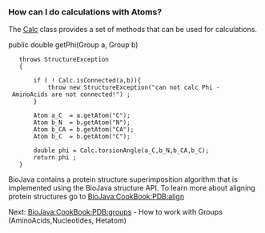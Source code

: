 ===How can I do calculations with Atoms?===

The [http://www.biojava.org/docs/api/org/biojava/bio/structure/Calc.html Calc] class provides a set of methods that can be used for calculations.

<java>
public  double getPhi(Group a, Group b)
    throws StructureException
    {
        
        if ( ! Calc.isConnected(a,b)){
            throw new StructureException("can not calc Phi - AminoAcids are not connected!") ;
        } 
        
        Atom a_C  = a.getAtom("C");
        Atom b_N  = b.getAtom("N");
        Atom b_CA = b.getAtom("CA");
        Atom b_C  = b.getAtom("C");
        
        double phi = Calc.torsionAngle(a_C,b_N,b_CA,b_C);
        return phi ;
    }
</java>

BioJava contains a protein structure superimposition algorithm that is implemented using the BioJava structure API. To learn more about aligning protein structures go to [[BioJava:CookBook:PDB:align]]


Next: [[BioJava:CookBook:PDB:groups]] - How to work with Groups (AminoAcids,Nucleotides, Hetatom)